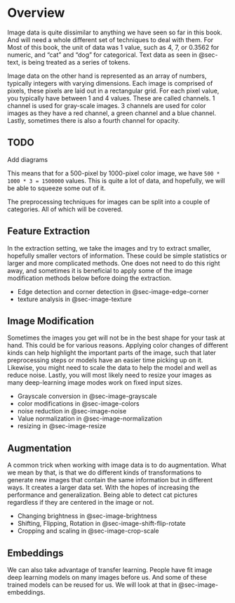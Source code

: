 # Overview {#sec-image}

Image data is quite dissimilar to anything we have seen so far in this book. And will need a whole different set of techniques to deal with them. For Most of this book, the unit of data was 1 value, such as 4, 7, or 0.3562 for numeric, and "cat" and "dog" for categorical. Text data as seen in @sec-text, is being treated as a series of tokens.

Image data on the other hand is represented as an array of numbers, typically integers with varying dimensions. Each image is comprised of pixels, these pixels are laid out in a rectangular grid. For each pixel value, you typically have between 1 and 4 values. These are called channels. 1 channel is used for gray-scale images. 3 channels are used for color images as they have a red channel, a green channel and a blue channel. Lastly, sometimes there is also a fourth channel for opacity.

::: {.callout-caution}
# TODO

Add diagrams
:::

This means that for a 500-pixel by 1000-pixel color image, we have `500 * 1000 * 3 = 1500000` values. This is quite a lot of data, and hopefully, we will be able to squeeze some out of it.

The preprocessing techniques for images can be split into a couple of categories. All of which will be covered.

## Feature Extraction

In the extraction setting, we take the images and try to extract smaller, hopefully smaller vectors of information. These could be simple statistics or larger and more complicated methods. One does not need to do this right away, and sometimes it is beneficial to apply some of the image modification methods below before doing the extraction.

- Edge detection and corner detection in @sec-image-edge-corner
- texture analysis in @sec-image-texture

## Image Modification

Sometimes the images you get will not be in the best shape for your task at hand. This could be for various reasons. Applying color changes of different kinds can help highlight the important parts of the image, such that later preprocessing steps or models have an easier time picking up on it. Likewise, you might need to scale the data to help the model and well as reduce noise. Lastly, you will most likely need to resize your images as many deep-learning image modes work on fixed input sizes.

- Grayscale conversion in @sec-image-grayscale
- color modifications in @sec-image-colors
- noise reduction in @sec-image-noise
- Value normalization in @sec-image-normalization
- resizing in @sec-image-resize

## Augmentation

A common trick when working with image data is to do augmentation. What we mean by that, is that we do different kinds of transformations to generate new images that contain the same information but in different ways. It creates a larger data set. With the hopes of increasing the performance and generalization. Being able to detect cat pictures regardless if they are centered in the image or not.

- Changing brightness in @sec-image-brightness
- Shifting, Flipping, Rotation in @sec-image-shift-flip-rotate
- Cropping and scaling in @sec-image-crop-scale

## Embeddings

We can also take advantage of transfer learning. People have fit image deep learning models on many images before us. And some of these trained models can be reused for us. We will look at that in @sec-image-embeddings.
